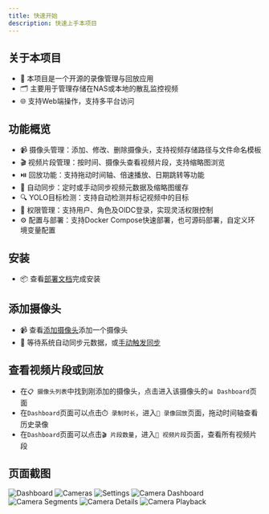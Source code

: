 ```yaml
---
title: 快速开始
description: 快速上手本项目
---
```


## 关于本项目
- 🎯 本项目是一个开源的录像管理与回放应用
- 🗂️ 主要用于管理存储在NAS或本地的散乱监控视频
- 🌐 支持Web端操作，支持多平台访问

## 功能概览
- 📹 摄像头管理：添加、修改、删除摄像头，支持视频存储路径与文件命名模板
- 🎬 视频片段管理：按时间、摄像头查看视频片段，支持缩略图浏览
- ⏯️ 回放功能：支持拖动时间轴、倍速播放、日期跳转等功能
- 🔄 自动同步：定时或手动同步视频元数据及缩略图缓存
- 🔍 YOLO目标检测：支持自动检测并标记视频中的目标
- 🔑 权限管理：支持用户、角色及OIDC登录，实现灵活权限控制
- ⚙️ 配置与部署：支持Docker Compose快速部署，也可源码部署，自定义环境变量配置

## 安装
- 📦 查看[部署文档](../deploy/)完成安装

## 添加摄像头
- 📹 查看[添加摄像头](./cameras/#添加摄像头)添加一个摄像头
- 🔄 等待系统自动同步元数据，或[手动触发同步](./cameras/#手动同步)

## 查看视频片段或回放
- 在`📋 摄像头列表`中找到刚添加的摄像头，点击进入该摄像头的`📊 Dashboard`页面
- 在`Dashboard`页面可以点击`⏱️ 录制时长`，进入`📼 录像回放`页面，拖动时间轴查看历史录像
- 在`Dashboard`页面可以点击`🎬 片段数量`，进入`📂 视频片段`页面，查看所有视频片段

## 页面截图
![Dashboard](../../images/dashboard.png)
![Cameras](../../images/cameras.png)
![Settings](../../images/settings.png)
![Camera Dashboard](../../images/camera_dashboard.png)
![Camera Segments](../../images/camera_segments.png)
![Camera Details](../../images/camera_details.png)
![Camera Playback](../../images/camera_playback.png)
